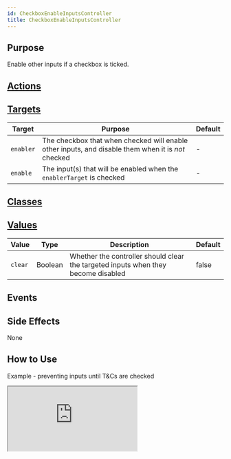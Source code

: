 ```yaml
---
id: CheckboxEnableInputsController
title: CheckboxEnableInputsController
---
```




## Purpose

Enable other inputs if a checkbox is ticked.


## [Actions](https://stimulus.hotwire.dev/reference/actions)
<NoActions/>

## [Targets](https://stimulus.hotwire.dev/reference/targets)


| Target | Purpose | Default |
| --- | --- | --- |
| `enabler` | The checkbox that when checked will enable other inputs, and disable them when it is *not* checked | - |
| `enable` | The input(s) that will be enabled when the `enablerTarget` is checked | - |

## [Classes](https://stimulus.hotwire.dev/reference/classes)
<NoClasses/>

## [Values](https://stimulus.hotwire.dev/reference/values)

| Value | Type | Description | Default |
| --- | --- | --- | --- |
| `clear` | Boolean | Whether the controller should clear the targeted inputs when they become disabled | false |

## Events
<NoEvents/>

## Side Effects
<NoSideEffects/>None



## How to Use

Example - preventing inputs until T&Cs are checked


<iframe
  src="https://codesandbox.io/embed/enableinputscontroller-e77ju?fontsize=14&hidenavigation=1&theme=dark"
  style={{width: "100%", height: "500px", border: "0", borderRadius: "4px", overflow: "hidden"}}
  sandbox="allow-forms allow-modals allow-popups allow-presentation allow-same-origin allow-scripts"
/>


# See also

[CheckboxDisableInputsController](./checkbox_disable_inputs_controller.mdx)
[EnableInputsController](./enable_inputs_controller.mdx)
